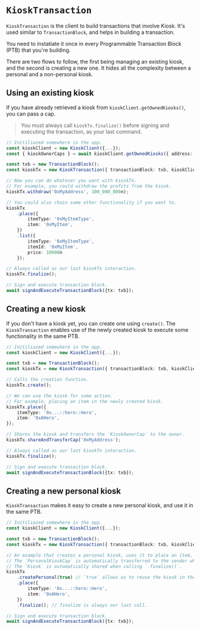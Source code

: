 # `KioskTransaction`

`KioskTransaction` is the client to build transactions that involve Kiosk. It's used similar to
`TransactionBlock`, and helps in building a transaction.

You need to instatiate it once in every Programmable Transaction Block (PTB) that you're building.

There are two flows to follow, the first being managing an existing kiosk, and the second is
creating a new one. It hides all the complexity between a personal and a non-personal kiosk.

## Using an existing kiosk

If you have already retrieved a kiosk from `kioskClient.getOwnedKiosks()`, you can pass a cap.

> You must always call `kioskTx.finalize()` before signing and executing the transaction, as your last
> command.

```typescript
// Initiliazed somewhere in the app.
const kioskClient = new KioskClient({...});
const { kioskOwnerCaps } = await kioskClient.getOwnedKiosks({ address: '0xMyAddress'});

const txb = new TransactionBlock();
const kioskTx = new KioskTransaction({ transactionBlock: txb, kioskClient, cap: kioskOwnerCaps[0] });

// Now you can do whatever you want with kioskTx.
// For example, you could withdraw the profits from the kiosk.
kioskTx.withdraw('0xMyAddress', 100_000_000n);

// You could also chain some other functionality if you want to.
kioskTx
    .place({
        itemType: '0xMyItemType',
        item: '0xMyItem',
    })
    .list({
        itemType: '0xMyItemType',
        itemId: '0xMyItem',
        price: 10000n
    });

// Always called as our last kioskTx interaction.
kioskTx.finalize();

// Sign and execute transaction block.
await signAndExecuteTransactionBlock({tx: txb});
```

## Creating a new kiosk

If you don't have a kiosk yet, you can create one using `create()`. The `KioskTransaction` enables
use of the newly created kiosk to execute some functionality in the same PTB.

```typescript
// Initiliazed somewhere in the app.
const kioskClient = new KioskClient({...});

const txb = new TransactionBlock();
const kioskTx = new KioskTransaction({ transactionBlock: txb, kioskClient });

// Calls the creation function.
kioskTx.create();

// We can use the kiosk for some action.
// For example, placing an item in the newly created kiosk.
kioskTx.place({
    itemType: '0x...::hero::Hero',
    item: '0xAHero',
});

// Shares the kiosk and transfers the `KioskOwnerCap` to the owner.
kioskTx.shareAndTransferCap('0xMyAddress');

// Always called as our last kioskTx interaction.
kioskTx.finalize();

// Sign and execute transaction block.
await signAndExecuteTransactionBlock({tx: txb});
```

## Creating a new personal kiosk

`KioskTransaction` makes it easy to create a new personal kiosk, and use it in the same PTB.

```typescript
// Initiliazed somewhere in the app.
const kioskClient = new KioskClient({...});

const txb = new TransactionBlock();
const kioskTx = new KioskTransaction({ transactionBlock: txb, kioskClient });

// An example that creates a personal kiosk, uses it to place an item, and shares it.
// The `PersonalKioskCap` is automatically transferred to the sender when calling `.finalize()`.
// The `Kiosk` is automatically shared when calling `.finalize()`.
kioskTx
    .createPersonal(true) // `true` allows us to reuse the kiosk in the same PTB. If we pass false, we can only call `kioskTx.finalize()`.
    .place({
        itemType: '0x...::hero::Hero',
        item: '0xAHero',
    })
    .finalize(); // finalize is always our last call.

// Sign and execute transaction block.
await signAndExecuteTransactionBlock({tx: txb});
```

